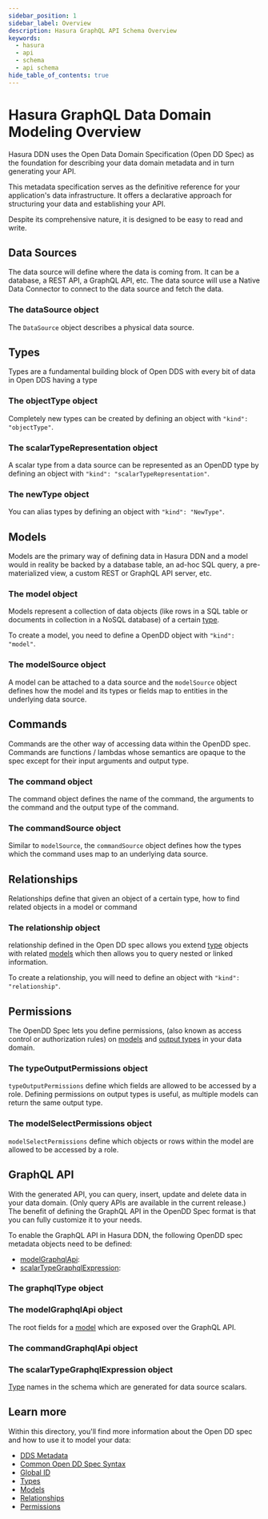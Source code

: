 ```yaml
---
sidebar_position: 1
sidebar_label: Overview
description: Hasura GraphQL API Schema Overview
keywords:
  - hasura
  - api
  - schema
  - api schema
hide_table_of_contents: true
---
```


# Hasura GraphQL Data Domain Modeling Overview

Hasura DDN uses the Open Data Domain Specification (Open DD Spec) as the foundation for describing your
data domain metadata and in turn generating your API.

This metadata specification serves as the definitive reference for your application's data infrastructure. It offers a
declarative approach for structuring your data and establishing your API.

Despite its comprehensive nature, it is designed to be easy to read and write.

## Data Sources

The data source will define where the data is coming from. It can be a database, a REST API, a GraphQL API, etc. The
data source will use a Native Data Connector to connect to the data source and fetch the data.

### The dataSource object

The `DataSource` object describes a physical data source.

## Types

Types are a fundamental building block of Open DDS with every bit of data in Open DDS having a type

### The objectType object

Completely new types can be created by defining an object with `"kind": "objectType"`.

### The scalarTypeRepresentation object

A scalar type from a data source can be represented as an OpenDD type by defining an object with `"kind":
"scalarTypeRepresentation"`.

### The newType object

You can alias types by defining an object with `"kind": "NewType"`.

## Models

Models are the primary way of defining data in Hasura DDN and a model would in reality be backed by a database table, an
ad-hoc SQL query, a pre-materialized view, a custom REST or GraphQL API server, etc.

### The model object

Models represent a collection of data objects (like rows in a SQL table or documents in collection in a NoSQL
database) of a certain [type](./types.mdx).

To create a model, you need to define a OpenDD object with `"kind": "model"`.

### The modelSource object

A model can be attached to a data source and the `modelSource` object defines how the model and its types or fields
map to entities in the underlying data source.

## Commands

Commands are the other way of accessing data within the OpenDD spec. Commands are functions / lambdas whose semantics
are opaque to the spec except for their input arguments and output type.

### The command object

The command object defines the name of the command, the arguments to the command and the output type of the command.

### The commandSource object

Similar to `modelSource`, the `commandSource` object defines how the types which the command uses map to an
underlying data source.

## Relationships

Relationships define that given an object of a certain type, how to find related objects in a model or command

### The relationship object

relationship defined in the Open DD spec allows you extend [type](./types.mdx) objects with related
[models](./models.mdx) which then allows you to query nested or linked information.

To create a relationship, you will need to define an object with `"kind": "relationship"`.

## Permissions

The OpenDD Spec lets you define permissions, (also known as access control or authorization rules) on
[models](./models.mdx) and [output types](./types.mdx) in your data domain.

### The typeOutputPermissions object

`typeOutputPermissions` define which fields are allowed to be accessed by a role. Defining permissions on output types
is useful, as multiple models can return the same output type.

### The modelSelectPermissions object

`modelSelectPermissions` define which objects or rows within the model are allowed to be accessed by a role.

## GraphQL API

With the generated API, you can query, insert, update and delete data in your data domain. (Only query APIs are
available in the current release.) The benefit of defining the GraphQL API in the OpenDD Spec format is that you can
fully customize it to your needs.

To enable the GraphQL API in Hasura DDN, the following OpenDD spec metadata objects need to be defined:

- [modelGraphqlApi](#model-graphql-api):
- [scalarTypeGraphqlExpression](#scalar-type-graphql-expression):

### The graphqlType object

[//]: # (TODO: Add description)

### The modelGraphqlApi object

The root fields for a [model](./models.mdx) which are exposed over the GraphQL API.

### The commandGraphqlApi object

[//]: # (TODO: Add description)

### The scalarTypeGraphqlExpression object

[Type](./types.mdx) names in the schema which are generated for data source scalars.


## Learn more

Within this directory, you'll find more information about the Open DD spec and how to use it to model your data:

- [DDS Metadata](/data-domain-modeling/graphql-api.mdx)
- [Common Open DD Spec Syntax](/data-domain-modeling/common-syntax.mdx)
- [Global ID](/data-domain-modeling/global-id.mdx)
- [Types](/data-domain-modeling/types.mdx)
- [Models](/data-domain-modeling/models.mdx)
- [Relationships](/data-domain-modeling/relationships.mdx)
- [Permissions](/data-domain-modeling/permissions.mdx)
